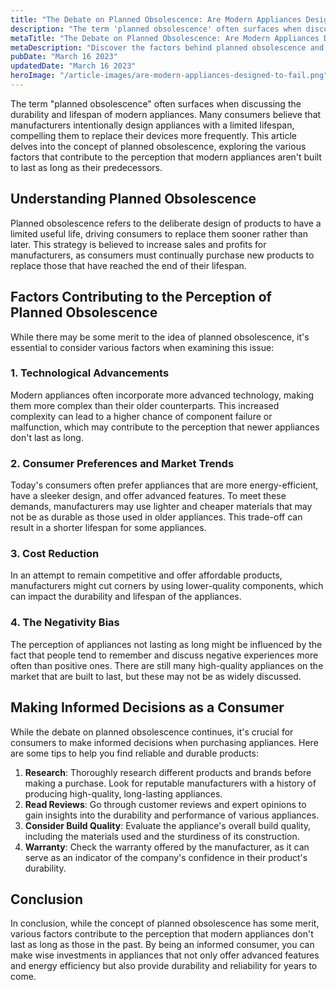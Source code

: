 ```yaml
---
title: "The Debate on Planned Obsolescence: Are Modern Appliances Designed to Fail?"
description: "The term 'planned obsolescence' often surfaces when discussing the durability and lifespan of modern appliances. Many consumers believe that manufacturers intentionally design appliances with a limited lifespan, compelling them to replace their devices more frequently. This article delves into the concept of planned obsolescence, exploring the various factors that contribute to the perception that modern appliances aren't built to last as long as their predecessors."
metaTitle: "The Debate on Planned Obsolescence: Are Modern Appliances Designed to Fail?"
metaDescription: "Discover the factors behind planned obsolescence and learn how to make informed decisions when purchasing durable, reliable modern appliances."
pubDate: "March 16 2023"
updatedDate: "March 16 2023"
heroImage: "/article-images/are-modern-appliances-designed-to-fail.png"
---
```


The term "planned obsolescence" often surfaces when discussing the durability and lifespan of modern appliances. Many consumers believe that manufacturers intentionally design appliances with a limited lifespan, compelling them to replace their devices more frequently. This article delves into the concept of planned obsolescence, exploring the various factors that contribute to the perception that modern appliances aren't built to last as long as their predecessors.

## Understanding Planned Obsolescence

Planned obsolescence refers to the deliberate design of products to have a limited useful life, driving consumers to replace them sooner rather than later. This strategy is believed to increase sales and profits for manufacturers, as consumers must continually purchase new products to replace those that have reached the end of their lifespan.

## Factors Contributing to the Perception of Planned Obsolescence

While there may be some merit to the idea of planned obsolescence, it's essential to consider various factors when examining this issue:

### 1. Technological Advancements

Modern appliances often incorporate more advanced technology, making them more complex than their older counterparts. This increased complexity can lead to a higher chance of component failure or malfunction, which may contribute to the perception that newer appliances don't last as long.

### 2. Consumer Preferences and Market Trends

Today's consumers often prefer appliances that are more energy-efficient, have a sleeker design, and offer advanced features. To meet these demands, manufacturers may use lighter and cheaper materials that may not be as durable as those used in older appliances. This trade-off can result in a shorter lifespan for some appliances.

### 3. Cost Reduction

In an attempt to remain competitive and offer affordable products, manufacturers might cut corners by using lower-quality components, which can impact the durability and lifespan of the appliances.

### 4. The Negativity Bias

The perception of appliances not lasting as long might be influenced by the fact that people tend to remember and discuss negative experiences more often than positive ones. There are still many high-quality appliances on the market that are built to last, but these may not be as widely discussed.

## Making Informed Decisions as a Consumer

While the debate on planned obsolescence continues, it's crucial for consumers to make informed decisions when purchasing appliances. Here are some tips to help you find reliable and durable products:

1. **Research**: Thoroughly research different products and brands before making a purchase. Look for reputable manufacturers with a history of producing high-quality, long-lasting appliances.
2. **Read Reviews**: Go through customer reviews and expert opinions to gain insights into the durability and performance of various appliances.
3. **Consider Build Quality**: Evaluate the appliance's overall build quality, including the materials used and the sturdiness of its construction.
4. **Warranty**: Check the warranty offered by the manufacturer, as it can serve as an indicator of the company's confidence in their product's durability.

## Conclusion

In conclusion, while the concept of planned obsolescence has some merit, various factors contribute to the perception that modern appliances don't last as long as those in the past. By being an informed consumer, you can make wise investments in appliances that not only offer advanced features and energy efficiency but also provide durability and reliability for years to come.
